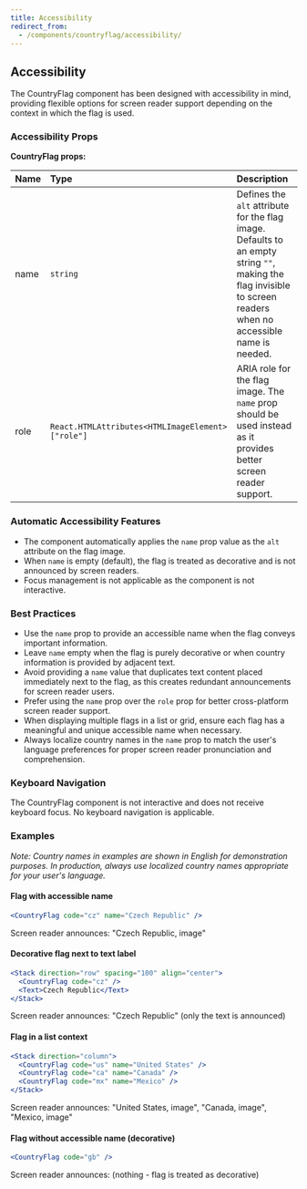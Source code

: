 ```yaml
---
title: Accessibility
redirect_from:
  - /components/countryflag/accessibility/
---
```


## Accessibility

The CountryFlag component has been designed with accessibility in mind, providing flexible options for screen reader support depending on the context in which the flag is used.

### Accessibility Props

**CountryFlag props:**

| Name | Type                                             | Description                                                                                                                                                      |
| :--- | :----------------------------------------------- | :--------------------------------------------------------------------------------------------------------------------------------------------------------------- |
| name | `string`                                         | Defines the `alt` attribute for the flag image. Defaults to an empty string `""`, making the flag invisible to screen readers when no accessible name is needed. |
| role | `React.HTMLAttributes<HTMLImageElement>["role"]` | ARIA role for the flag image. The `name` prop should be used instead as it provides better screen reader support.                                                |

### Automatic Accessibility Features

- The component automatically applies the `name` prop value as the `alt` attribute on the flag image.
- When `name` is empty (default), the flag is treated as decorative and is not announced by screen readers.
- Focus management is not applicable as the component is not interactive.

### Best Practices

- Use the `name` prop to provide an accessible name when the flag conveys important information.
- Leave `name` empty when the flag is purely decorative or when country information is provided by adjacent text.
- Avoid providing a `name` value that duplicates text content placed immediately next to the flag, as this creates redundant announcements for screen reader users.
- Prefer using the `name` prop over the `role` prop for better cross-platform screen reader support.
- When displaying multiple flags in a list or grid, ensure each flag has a meaningful and unique accessible name when necessary.
- Always localize country names in the `name` prop to match the user's language preferences for proper screen reader pronunciation and comprehension.

### Keyboard Navigation

The CountryFlag component is not interactive and does not receive keyboard focus. No keyboard navigation is applicable.

### Examples

_Note: Country names in examples are shown in English for demonstration purposes. In production, always use localized country names appropriate for your user's language._

#### Flag with accessible name

```jsx
<CountryFlag code="cz" name="Czech Republic" />
```

Screen reader announces: "Czech Republic, image"

#### Decorative flag next to text label

```jsx
<Stack direction="row" spacing="100" align="center">
  <CountryFlag code="cz" />
  <Text>Czech Republic</Text>
</Stack>
```

Screen reader announces: "Czech Republic" (only the text is announced)

#### Flag in a list context

```jsx
<Stack direction="column">
  <CountryFlag code="us" name="United States" />
  <CountryFlag code="ca" name="Canada" />
  <CountryFlag code="mx" name="Mexico" />
</Stack>
```

Screen reader announces: "United States, image", "Canada, image", "Mexico, image"

#### Flag without accessible name (decorative)

```jsx
<CountryFlag code="gb" />
```

Screen reader announces: (nothing - flag is treated as decorative)
